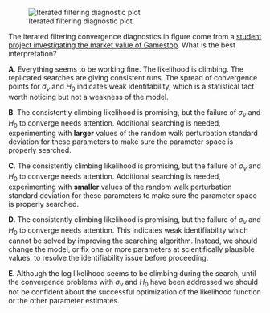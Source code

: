 
![Iterated filtering diagnostic plot \label{mif-diagnostics-gamestop-winter21-project6}](data/mif-diagnostics-gamestop-winter21-project6.png "Iterated filtering diagnostics")

The iterated filtering convergence diagnostics in figure \ref{mif-diagnostics-gamestop-winter21-project6} come from a [student project investigating the market value of Gamestop](https://ionides.github.io/531w21/final_project/project06/blinded.html). What is the best interpretation?

**A**.  Everything seems to be working fine.
  The likelihood is climbing. The replicated searches are giving consistent runs.
  The spread of convergence points for $\sigma_{\nu}$ and $H_0$ indicates weak identifability, which is a statistical fact worth noticing but not a weakness of the model.
  
**B**. The consistently climbing likelihood is promising, but the failure of $\sigma_{\nu}$ and $H_0$ to converge needs attention.
  Additional searching is needed, experimenting with **larger** values of the random walk perturbation standard deviation for these parameters to make sure the parameter space is properly searched.
  
**C**. The consistently climbing likelihood is promising, but the failure of $\sigma_{\nu}$ and $H_0$ to converge needs attention. Additional searching is needed, experimenting with **smaller** values of the random walk perturbation standard deviation for these parameters to make sure the parameter space is properly searched.

**D**.  The consistently climbing likelihood is promising, but the failure of $\sigma_{\nu}$ and $H_0$ to converge needs attention. This indicates weak identifiability which cannot be solved by improving the searching algorithm. Instead, we should change the model, or fix one or more parameters at scientifically plausible values, to resolve the identifiability issue before proceeding.

**E**. Although the log likelihood seems to be climbing during the search, until the convergence problems with $\sigma_{\nu}$ and $H_0$ have been addressed we should not be confident about the successful optimization of the likelihood function or the other parameter estimates. 

<!--
This question was written for the [SBIED short course](https://kingaa.github.io/sbied/)
-->




